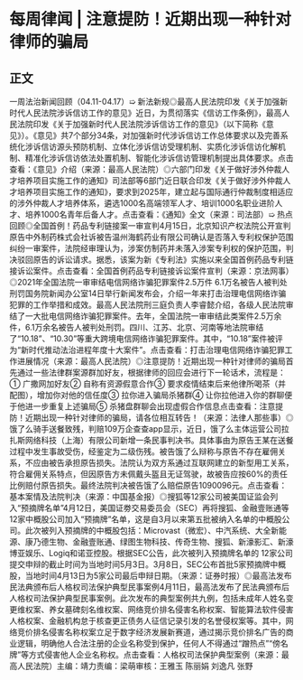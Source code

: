 # 每周律闻 | 注意提防！近期出现一种针对律师的骗局
## 正文
一周法治新闻回顾（04.11-04.17）➯ 新法新规◎最高人民法院印发《关于加强新时代人民法院涉诉信访工作的意见》近日，为贯彻落实《信访工作条例》，最高人民法院印发《关于加强新时代人民法院涉诉信访工作的意见》（以下简称《意见》）。《意见》共7个部分34条，对加强新时代涉诉信访工作总体要求以及完善系统化涉诉信访源头预防机制、立体化涉诉信访受理机制、实质化涉诉信访化解机制、精准化涉诉信访依法处置机制、智能化涉诉信访管理机制提出具体要求。点击查看：《意见》介绍（来源：最高人民法院）◎六部门印发《关于做好涉外仲裁人才培养项目实施工作的通知》司法部等6部门近日联合印发《关于做好涉外仲裁人才培养项目实施工作的通知》，要求到2025年，建立起与国际通行仲裁制度相适应的涉外仲裁人才培养体系，遴选1000名高端领军人才、培训1000名职业进阶人才、培养1000名青年后备人才。点击查看：《通知》全文（来源：司法部）➯ 热点回顾◎全国首例！药品专利链接案一审宣判4月15日，北京知识产权法院公开宣判原告中外制药株式会社诉被告温州海鹤药业有限公司确认是否落入专利权保护范围纠纷一审案件，法院经审理认为，涉案仿制药并未落入涉案专利权的保护范围，判决驳回原告的诉讼请求。据悉，该案为新《专利法》实施以来全国首例药品专利链接诉讼案件。点击查看：全国首例药品专利链接诉讼案件宣判（来源：京法网事）◎2021年全国法院一审审结电信网络诈骗犯罪案件2.5万件 6.1万名被告人被判处刑罚国务院新闻办公室14日举行新闻发布会，介绍一年来打击治理电信网络诈骗犯罪的工作举措和成效。最高人民法院刑三庭负责人李睿懿介绍，各级人民法院审结了一大批电信网络诈骗犯罪案件。去年，全国法院一审审结此类案件2.5万余件，6.1万余名被告人被判处刑罚。四川、江苏、北京、河南等地法院审结了“10.18”、“10.30”等重大跨境电信网络诈骗犯罪案件。其中，“10.18”案件被评为“新时代推动法治进程年度十大案件”。点击查看：打击治理电信网络诈骗犯罪工作进展情况（来源：最高人民法院）◎注意提防！近期出现一种针对律师的骗局首先通过一些法律群案源群加好友，根据律师的回应会进行下一轮话术，流程是：① 广撒网加好友② 自称有资源假意合作③ 要求疫情结束后来他律所喝茶（并配图），增加你对他的信任度③ 拉你进入骗局杀猪群④ 让你拉他进入你的群聊便于他进一步重复上述骗局⑤ 杀猪盘群聊会出现虚假合作信息点击查看：注意提防！近期出现一种针对律师的骗局，请各位相互转告！（来源：法律人那些事）◎饿了么骑手送餐致残，判赔109万企查查app显示，近日，饿了么主体运营公司拉扎斯网络科技（上海）有限公司新增一条民事判决书。具体事由为原告王某在送餐过程中发生事故受伤，经鉴定为二级伤残。被告饿了么辩称与原告不存在雇佣关系，不应由被告承担原告损失。法院认为双方系通过互联网建立的新型用工关系，符合雇佣关系特点，但因原告方未佩戴头盔且无证驾驶，故被告应按60%的责任比例赔付原告损失。最终法院判决被告饿了么赔偿原告1090096元。点击查看：基本案情及法院判决（来源：中国基金报）◎搜狐等12家公司被美国证监会列入“预摘牌名单”4月12日，美国证劵交易委员会（SEC）再将搜狐、金融壹账通等12家中概股公司加入“预摘牌”名单，这是自3月以来第五批被纳入名单的中概股公司。此次被列入预摘牌的中概股包括：Microvast（微宏）、中汽系统、大全新能源、康乃德生物、金融壹账通、绿图生物科技、传奇生物、搜狐、新濠影汇、新濠博亚娱乐、Logiq和诺亚控股。根据SEC公告，此次被列入预摘牌名单的 12家公司提交申辩的截止时间为当地时间5月3日。3月8日，SEC公布首批5家预摘牌中概股，当地时间4月13日为5家公司最后申辩日期。（来源：证券时报）◎最高法发布民法典颁布后人格权司法保护典型民事案例4月11日，最高法发布了民法典颁布后人格权司法保护典型民事案例。此次发布的典型案例共九例，包括未成年人姓名变更维权案、养女墓碑刻名维权案、网络竞价排名侵害名称权案、智能算法软件侵害人格权案、金融机构怠于核查更正债务人征信记录引发的名誉侵权案等。其中，网络竞价排名侵害名称权案立足于数字经济发展新赛道，通过揭示竞价排名广告的商业逻辑，明确他人合法注册的企业名称受到保护，任何人不得通过“蹭热点”“傍名牌”等方式侵害他人企业名称权。点击查看：人格权司法保护典型案例（来源：最高人民法院）主编：靖力责编：梁萌审核：王雅玉 陈丽娟 刘逸凡 张野